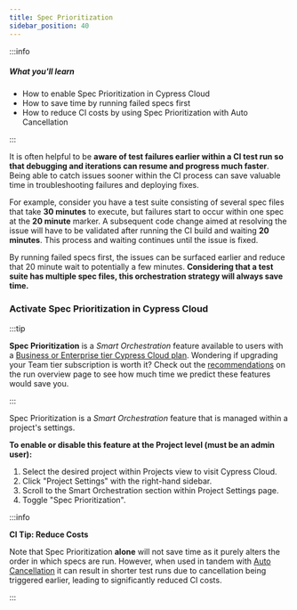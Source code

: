 ```yaml
---
title: Spec Prioritization
sidebar_position: 40
---
```


:::info

##### <Icon name="question-circle" color="#42a1c0" /> What you'll learn

- How to enable Spec Prioritization in Cypress Cloud
- How to save time by running failed specs first
- How to reduce CI costs by using Spec Prioritization with Auto Cancellation

:::

It is often helpful to be **aware of test failures earlier within a CI test run
so that debugging and iterations can resume and progress much faster**. Being
able to catch issues sooner within the CI process can save valuable time in
troubleshooting failures and deploying fixes.

For example, consider you have a test suite consisting of several spec files that take **30
minutes** to execute, but failures start to occur within one spec at the **20 minute**
marker. A subsequent code change aimed at resolving the issue will have to be
validated after running the CI build and waiting **20 minutes**. This process and
waiting continues until the issue is fixed.

By running failed specs first, the issues can be surfaced earlier and reduce
that 20 minute wait to potentially a few minutes. **Considering that a test
suite has multiple spec files, this orchestration strategy will always save
time.**

### Activate Spec Prioritization in Cypress Cloud

:::tip

**Spec Prioritization** is a _Smart Orchestration_ feature available to users
with a
[Business or Enterprise tier Cypress Cloud plan](https://cypress.io/pricing).
Wondering if upgrading your Team tier subscription is worth it? Check out the
[recommendations](/cloud/features/recorded-runs#Recommendations) on the run
overview page to see how much time we predict these features would save you.

:::

Spec Prioritization is a _Smart Orchestration_ feature that is managed within a
project's settings.

**To enable or disable this feature at the Project level (must be an admin user):**

1. Select the desired project within Projects view to visit Cypress Cloud.
2. Click "Project Settings" with the right-hand sidebar.
3. Scroll to the Smart Orchestration section within Project Settings page.
4. Toggle "Spec Prioritization".

<DocsImage
  src="/img/cloud/features/smart-orchestration/spec-prioritization-active.png"
  alt="Enable Spec Prioritization"
/>

:::info

<strong>CI Tip: Reduce Costs</strong>

Note that Spec Prioritization **alone** will not save time as it purely alters
the order in which specs are run. However, when used in tandem with
[Auto Cancellation](/cloud/features/smart-orchestration/run-cancellation) it can
result in shorter test runs due to cancellation being triggered earlier, leading
to significantly reduced CI costs.

:::
